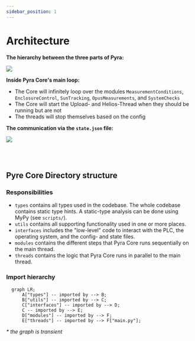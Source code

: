 ```yaml
---
sidebar_position: 1
---
```


# Architecture

**The hierarchy between the three parts of Pyra:**

<img
    src='/drawings/exports/package-architecture.png'
    className='tw-mb-2 tw-rounded-lg'
/>

**Inside Pyra Core's main loop:**

-   The Core will infinitely loop over the modules `MeasurementConditions`, `EnclosureControl`, `SunTracking`, `OpusMeasurements`, and `SystemChecks`
-   The Core will start the Upload- and Helios-Thread when they should be running but are not
-   The threads will stop themselves based on the config

**The communication via the `state.json` file:**

<img
    src='/drawings/exports/state-architecture.png'
    className='tw-mb-2 tw-rounded-lg'
/>

<br />
<br />

## Pyre Core Directory structure

### Responsibilities

-   `types` contains all types used in the codebase. The whole codebase contains static type hints. A static-type analysis can be done using MyPy (see `scripts/`).
-   `utils` contains all supporting functionality used in one or more places.
-   `interfaces` includes the "low-level" code to interact with the PLC, the operating system, and the config- and state files.
-   `modules` contains the different steps that Pyra Core runs sequentially on the main thread.
-   `threads` contains the logic that Pyra Core runs in parallel to the main thread.

### Import hierarchy

```mermaid
  graph LR;
      A["types"] -- imported by --> B;
      B["utils"] -- imported by --> C;
      C["interfaces"] -- imported by --> D;
      C -- imported by --> E;
      D["modules"] -- imported by --> F;
      E["threads"] -- imported by --> F["main.py"];
```

_\* the graph is transient_
